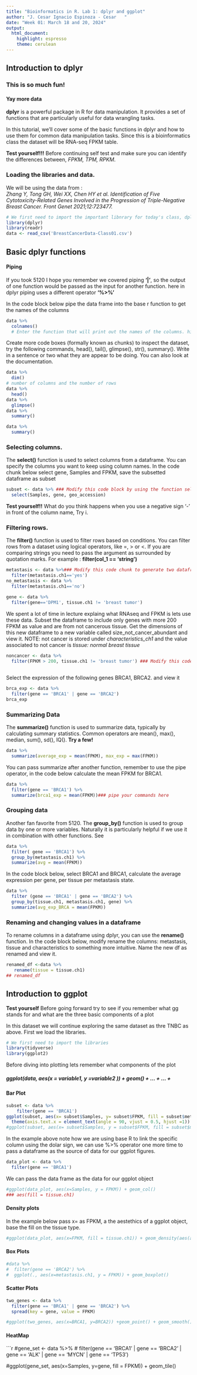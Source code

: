 ---
title: "Bioinformatics in R. Lab 1: dplyr and ggplot"
author: "J. Cesar Ignacio Espinoza - Cesar   "
date: "Week 01: March 18 and 20, 2024"
output: 
  html_document: 
    highlight: espresso
    theme: cerulean
---

## Introduction to dplyr
### This is so much fun!
#### Yay more data 

**dplyr** is a powerful package in R for data manipulation. It provides a set of functions that are particularly useful for data wrangling tasks.

In this tutorial, we'll cover some of the basic functions in dplyr and how to use them for common data manipulation tasks. Since this is a bioinformatics class the dataset will be RNA-seq FPKM table.

**Test yourself!!!** Before continuing self test and make sure you can identify the differences between, *FPKM, TPM, RPKM*.

### Loading the libraries and data. 

We will be using the data from : 	
*Zhang Y, Tong GH, Wei XX, Chen HY et al. Identification of Five Cytotoxicity-Related Genes Involved in the Progression of Triple-Negative Breast Cancer. Front Genet 2021;12:723477.*

```{r message=FALSE, warning=FALSE, paged.print=FALSE, results="hide"}
# We first need to import the important libnrary for today's class, dplyr
library(dplyr)
library(readr)
data <- read_csv('BreastCancerData-Class01.csv')
```

## Basic dplyr functions

#### Piping

If you took 5120 I hope you remember we covered piping **'|'**, so the output of one function would be passed as the input for another function. here in dplyr piping uses a different operator **'%>%'**

In the code block below pipe the data frame into the base r function to get the names of the columns

```{r}
data %>%
  colnames()
  # Enter the function that will print out the names of the columns. hint there are multiple options
```

Create more code boxes (formally known as chunks) to inspect the dataset, try the following commands, head(), tail(),  glimpse(), str(), summary(). Write in a sentence or two what they are appear to be doing. You can also look at the documentation.

```{r}
data %>%
  dim()
# number of columns and the number of rows 
data %>%
  head()
data %>%
  glimpse()
data %>%
  summary()
```
```{r}
data %>%
  summary()
```

### Selecting columns. 

The **select()** function is used to select columns from a dataframe. You can specify the columns you want to keep using column names. In the code chunk below select gene, Samples and FPKM, save the subsetted dataframe as subset

```{r}
subset <- data %>% ### Modify this code block by using the function select
  select(Samples, gene, geo_accession)
```

**Test yourself!!** What do you think happens when you use a negative sign '-' in front of the column name, Try i.

### Filtering rows. 

The **filter()** function is used to filter rows based on conditions. You can filter rows from a dataset using logical operators, like =, > or <. If you are comparing strings you need to pass the argument as surrounded by quotation marks. For example : **filter(col_1 == 'string')**
```{r}
metastasis <- data %>%### Modify this code chunk to generate two dataframes based on the metastasis state of the Sample
  filter(metastasis.ch1=='yes')
no_metastasis <- data %>%
  filter(metastasis.ch1=='no')
```

```{r}
gene <- data %>%
  filter(gene=='DPM1', tissue.ch1 != 'breast tumor')
```

We spent a lot of time in lecture explaing  what RNAseq and FPKM is lets use these data. Subset the dataframe to include only genes with more 200 FPKM as value and are from not cancerous tissue. Get the dimensions of this new dataframe to a new variable called size_not_cancer_abundant and view it. NOTE: not cancer is stored under *characteristics_ch1* and the value associated to not cancer is 	*tissue: normal breast tissue*

```{r}
noncancer <- data %>%
  filter(FPKM > 200, tissue.ch1 != 'breast tumor') ### Modify this code block
  
```

Select the expression of the following genes BRCA1, BRCA2. and view it

```{r}
brca_exp <- data %>%
  filter(gene == 'BRCA1' | gene == 'BRCA2')
brca_exp
```

### Summarizing Data

The **summarize()** function is used to summarize data, typically by calculating summary statistics. Common operators are mean(), max(), median, sum(), sd(), IQ(). **Try a few!**

```{r}
data %>%
  summarize(average_exp = mean(FPKM), max_exp = max(FPKM))
```

You can pass summarize after another function, remember to use the pipe operator, in the code below calculate the mean FPKM for BRCA1. 

```{r}
data %>%
  filter(gene == 'BRCA1') %>%
  summarize(brca1_exp = mean(FPKM))### pipe your commands here

```

### Grouping data

Another fan favorite from 5120. The **group_by()** function is used to group data by one or more variables. Naturally it is particularly helpful if we use it in combination with other functions. See 

```{r}
data %>%
  filter( gene == 'BRCA1') %>%
  group_by(metastasis.ch1) %>%
  summarize(avg = mean(FPKM))
```
In the code block below, select BRCA1 and BRCA1, calculate the average expression per gene, per tissue per metastasis state. 
```{r}
data %>%
  filter (gene == 'BRCA1' | gene == 'BRCA2') %>%
  group_by(tissue.ch1, metastasis.ch1, gene) %>%
  summarize(avg_exp_BRCA = mean(FPKM))
```
### Renaming and changing values in a dataframe

To rename columns in a dataframe using dplyr, you can use the **rename()** function. In the code block below, modify rename the columns: metastasis, tissue and characteristics to something more intuitive. Name the new df as renamed and view it.

```{r}
renamed_df <-data %>%
   rename(tissue = tissue.ch1)
## renamed_df
```

## Introduction to ggplot 

**Test yourself** Before going forward try to see if you remember what gg stands for and what are the three basic components of a plot

In this dataset we will continue exploring the same dataset as thre TNBC as above. First we load the libraries.

```{r message=FALSE, warning=FALSE, paged.print=FALSE, results="hide"}
# We first need to import the libraries 
library(tidyverse)
library(ggplot2)

```

Before diving into plotting lets remember what components of the plot

##### **ggplot(data, aes(x = variable1, y =variable2 )) + geom() + ... + ... +**

#### Bar Plot

```{r}

subset <- data %>%
    filter(gene == 'BRCA1')
ggplot(subset, aes(x= subset$Samples, y= subset$FPKM, fill = subset$metastasis.ch1))+geom_col()+
  theme(axis.text.x = element_text(angle = 90, vjust = 0.5, hjust =1))
#ggplot(subset, aes(x= subset$Samples, y = subset$FPKM, fill = subset$metastasis.ch1)) + geom_col() 

```
In the example above note how we are using base R to link the specific column using the dolar sign, we can use %>% operator one more time to pass a dataframe as the source of data for our ggplot figures. 

```{R}
data_plot <- data %>%
  filter(gene == 'BRCA1') 
```

We can pass the data frame as the data for our ggplot object


```{r}
#ggplot(data_plot, aes(x=Samples, y = FPKM)) + geom_col() 
### aes(fill = tissue.ch1) 
```
#### Density plots

In the example below pass x= as FPKM, a the aestethics of a ggplot object, base the fill on the tissue type.

```{r}

#ggplot(data_plot, aes(x=FPKM, fill = tissue.ch1)) + geom_density(aes(alpha = 0.5)) 
```

#### Box Plots

```{r}
#data %>%
#  filter(gene == 'BRCA2') %>%
#  ggplot(., aes(x=metastasis.ch1, y = FPKM)) + geom_boxplot()
```

#### Scatter Plots

```{r}
two_genes <- data %>%
  filter(gene == 'BRCA1' | gene == 'BRCA2') %>%
  spread(key = gene, value = FPKM)

#ggplot(two_genes, aes(x=BRCA1, y=BRCA2)) +geom_point() + geom_smooth()

```

#### HeatMap

```{r}
#gene_set <- data %>%
#  filter(gene == 'BRCA1' | gene == 'BRCA2' | gene == 'ALK' | gene == 'MYCN' | gene == 'TP53')

#ggplot(gene_set, aes(x=Samples, y=gene, fill = FPKM)) + geom_tile() 

